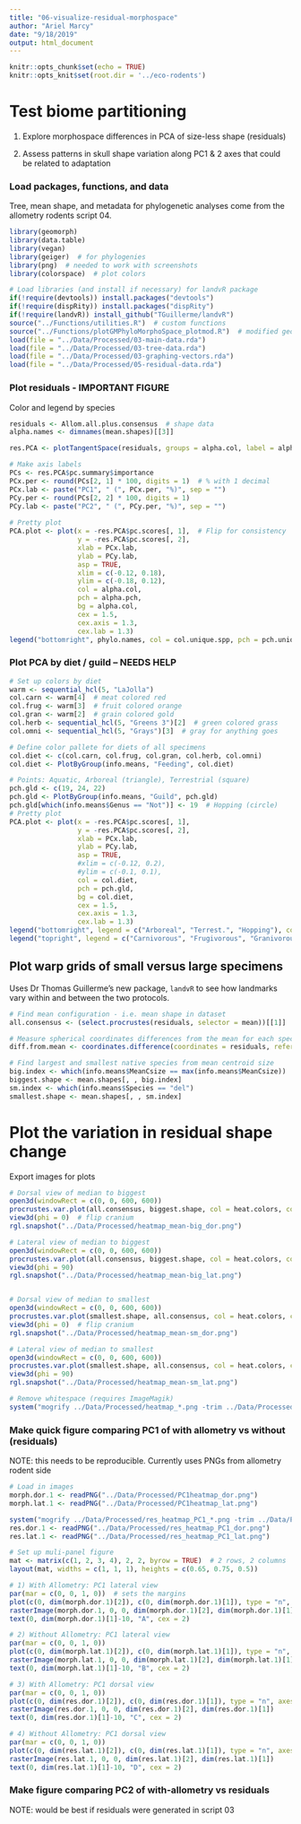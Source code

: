 ```yaml
---
title: "06-visualize-residual-morphospace"
author: "Ariel Marcy"
date: "9/18/2019"
output: html_document
---
```


```r
knitr::opts_chunk$set(echo = TRUE)
knitr::opts_knit$set(root.dir = '../eco-rodents')
```

# Test biome partitioning 
1) Explore morphospace differences in PCA of size-less shape (residuals)

2) Assess patterns in skull shape variation along PC1 & 2 axes that could be related to adaptation

### Load packages, functions, and data
Tree, mean shape, and metadata for phylogenetic analyses come from the allometry rodents script 04. 
```r
library(geomorph)
library(data.table)
library(vegan)
library(geiger)  # for phylogenies
library(png)  # needed to work with screenshots
library(colorspace)  # plot colors

# Load libraries (and install if necessary) for landvR package
if(!require(devtools)) install.packages("devtools")
if(!require(dispRity)) install.packages("dispRity")
if(!require(landvR)) install_github("TGuillerme/landvR")
source("../Functions/utilities.R")  # custom functions
source("../Functions/plotGMPhyloMorphoSpace_plotmod.R")  # modified geomorph function
load(file = "../Data/Processed/03-main-data.rda")
load(file = "../Data/Processed/03-tree-data.rda")
load(file = "../Data/Processed/03-graphing-vectors.rda")
load(file = "../Data/Processed/05-residual-data.rda")
```

### Plot residuals - IMPORTANT FIGURE
Color and legend by species
```r
residuals <- Allom.all.plus.consensus  # shape data
alpha.names <- dimnames(mean.shapes)[[3]]

res.PCA <- plotTangentSpace(residuals, groups = alpha.col, label = alpha.names)

# Make axis labels
PCs <- res.PCA$pc.summary$importance
PCx.per <- round(PCs[2, 1] * 100, digits = 1)  # % with 1 decimal
PCx.lab <- paste("PC1", " (", PCx.per, "%)", sep = "")
PCy.per <- round(PCs[2, 2] * 100, digits = 1)
PCy.lab <- paste("PC2", " (", PCy.per, "%)", sep = "")
        
# Pretty plot
PCA.plot <- plot(x = -res.PCA$pc.scores[, 1],  # Flip for consistency
                 y = -res.PCA$pc.scores[, 2],  
                 xlab = PCx.lab, 
                 ylab = PCy.lab,
                 asp = TRUE,
                 xlim = c(-0.12, 0.18),
                 ylim = c(-0.18, 0.12),
                 col = alpha.col, 
                 pch = alpha.pch, 
                 bg = alpha.col,
                 cex = 1.5,
                 cex.axis = 1.3, 
                 cex.lab = 1.3)
legend("bottomright", phylo.names, col = col.unique.spp, pch = pch.unique.spp, pt.bg = col.unique.spp, cex = .57, pt.cex = .7, ncol = 2)
```

### Plot PCA by diet / guild -- NEEDS HELP
```r
# Set up colors by diet
warm <- sequential_hcl(5, "LaJolla")  
col.carn <- warm[4]  # meat colored red
col.frug <- warm[3]  # fruit colored orange
col.gran <- warm[2]  # grain colored gold
col.herb <- sequential_hcl(5, "Greens 3")[2]  # green colored grass
col.omni <- sequential_hcl(5, "Grays")[3]  # gray for anything goes

# Define color pallete for diets of all specimens
col.diet <- c(col.carn, col.frug, col.gran, col.herb, col.omni)
col.diet <- PlotByGroup(info.means, "Feeding", col.diet)

# Points: Aquatic, Arboreal (triangle), Terrestrial (square)
pch.gld <- c(19, 24, 22)
pch.gld <- PlotByGroup(info.means, "Guild", pch.gld)
pch.gld[which(info.means$Genus == "Not")] <- 19  # Hopping (circle) 
# Pretty plot
PCA.plot <- plot(x = -res.PCA$pc.scores[, 1],
                 y = -res.PCA$pc.scores[, 2], 
                 xlab = PCx.lab, 
                 ylab = PCy.lab,
                 asp = TRUE,
                 #xlim = c(-0.12, 0.2),
                 #ylim = c(-0.1, 0.1),
                 col = col.diet, 
                 pch = pch.gld, 
                 bg = col.diet,
                 cex = 1.5,
                 cex.axis = 1.3, 
                 cex.lab = 1.3)
legend("bottomright", legend = c("Arboreal", "Terrest.", "Hopping"), col = "black", border = NULL, pch = c(24, 22, 21))
legend("topright", legend = c("Carnivorous", "Frugivorous", "Granivorous", "Foliverous", "Omnivorous"), col = col.diet, border = NULL, pch = 15)
```

## Plot warp grids of small versus large specimens
Uses Dr Thomas Guillerme's new package, `landvR` to see how landmarks vary within and between the two protocols.
```r
# Find mean configuration - i.e. mean shape in dataset
all.consensus <- (select.procrustes(residuals, selector = mean))[[1]]

# Measure spherical coordinates differences from the mean for each specimen for each landmark
diff.from.mean <- coordinates.difference(coordinates = residuals, reference = all.consensus, type = "spherical")

# Find largest and smallest native species from mean centroid size
big.index <- which(info.means$MeanCsize == max(info.means$MeanCsize))
biggest.shape <- mean.shapes[, , big.index]
sm.index <- which(info.means$Species == "del")
smallest.shape <- mean.shapes[, , sm.index]
```

# Plot the variation in residual shape change
Export images for plots
```r
# Dorsal view of median to biggest
open3d(windowRect = c(0, 0, 600, 600))
procrustes.var.plot(all.consensus, biggest.shape, col = heat.colors, col.val = diff.from.mean$Uromys_caudimaculatus[, "radius"])
view3d(phi = 0)  # flip cranium
rgl.snapshot("../Data/Processed/heatmap_mean-big_dor.png")

# Lateral view of median to biggest
open3d(windowRect = c(0, 0, 600, 600))
procrustes.var.plot(all.consensus, biggest.shape, col = heat.colors, col.val = diff.from.mean$Uromys_caudimaculatus[, "radius"])
view3d(phi = 90)
rgl.snapshot("../Data/Processed/heatmap_mean-big_lat.png")


# Dorsal view of median to smallest
open3d(windowRect = c(0, 0, 600, 600))
procrustes.var.plot(smallest.shape, all.consensus, col = heat.colors, col.val = diff.from.mean$Pseudomys_delicatulus[, "radius"]) 
view3d(phi = 0)  # flip cranium
rgl.snapshot("../Data/Processed/heatmap_mean-sm_dor.png")

# Lateral view of median to smallest
open3d(windowRect = c(0, 0, 600, 600))
procrustes.var.plot(smallest.shape, all.consensus, col = heat.colors, col.val = diff.from.mean$Pseudomys_delicatulus[, "radius"])
view3d(phi = 90)
rgl.snapshot("../Data/Processed/heatmap_mean-sm_lat.png")

# Remove whitespace (requires ImageMagik)
system("mogrify ../Data/Processed/heatmap_*.png -trim ../Data/Processed/*.png")
```
### Make quick figure comparing PC1 of with allometry vs without (residuals)
NOTE: this needs to be reproducible. Currently uses PNGs from allometry rodent side
```r
# Load in images
morph.dor.1 <- readPNG("../Data/Processed/PC1heatmap_dor.png")
morph.lat.1 <- readPNG("../Data/Processed/PC1heatmap_lat.png")

system("mogrify ../Data/Processed/res_heatmap_PC1_*.png -trim ../Data/Processed/*.png")  # removes whitespace (requires ImageMagik)
res.dor.1 <- readPNG("../Data/Processed/res_heatmap_PC1_dor.png")
res.lat.1 <- readPNG("../Data/Processed/res_heatmap_PC1_lat.png")

# Set up muli-panel figure
mat <- matrix(c(1, 2, 3, 4), 2, 2, byrow = TRUE)  # 2 rows, 2 columns
layout(mat, widths = c(1, 1, 1), heights = c(0.65, 0.75, 0.5))  

# 1) With Allometry: PC1 lateral view
par(mar = c(0, 0, 1, 0))  # sets the margins
plot(c(0, dim(morph.dor.1)[2]), c(0, dim(morph.dor.1)[1]), type = "n", axes = F, xlab = "", ylab = "", asp = T) 
rasterImage(morph.dor.1, 0, 0, dim(morph.dor.1)[2], dim(morph.dor.1)[1])
text(0, dim(morph.dor.1)[1]-10, "A", cex = 2)

# 2) Without Allometry: PC1 lateral view
par(mar = c(0, 0, 1, 0))
plot(c(0, dim(morph.lat.1)[2]), c(0, dim(morph.lat.1)[1]), type = "n", axes = F, xlab = "", ylab = "", asp = T) 
rasterImage(morph.lat.1, 0, 0, dim(morph.lat.1)[2], dim(morph.lat.1)[1])
text(0, dim(morph.lat.1)[1]-10, "B", cex = 2)

# 3) With Allometry: PC1 dorsal view
par(mar = c(0, 0, 1, 0)) 
plot(c(0, dim(res.dor.1)[2]), c(0, dim(res.dor.1)[1]), type = "n", axes = F, xlab = "", ylab = "", asp = T) 
rasterImage(res.dor.1, 0, 0, dim(res.dor.1)[2], dim(res.dor.1)[1])
text(0, dim(res.dor.1)[1]-10, "C", cex = 2)

# 4) Without Allometry: PC1 dorsal view
par(mar = c(0, 0, 1, 0))  
plot(c(0, dim(res.lat.1)[2]), c(0, dim(res.lat.1)[1]), type = "n", axes = F, xlab = "", ylab = "", asp = T) 
rasterImage(res.lat.1, 0, 0, dim(res.lat.1)[2], dim(res.lat.1)[1])
text(0, dim(res.lat.1)[1]-10, "D", cex = 2)

```

### Make figure comparing PC2 of with-allometry vs residuals
NOTE: would be best if residuals were generated in script 03

